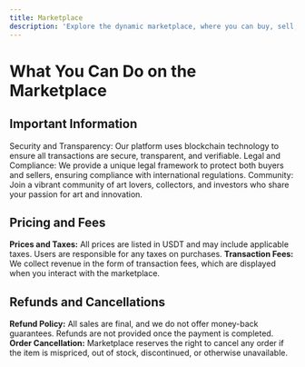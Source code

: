 ```yaml
---
title: Marketplace 
description: 'Explore the dynamic marketplace, where you can buy, sell, and manage unique NFT art pieces.'
---
```


# What You Can Do on the Marketplace




## Important Information
Security and Transparency: Our platform uses blockchain technology to ensure all transactions are secure, transparent, and verifiable.
Legal and Compliance: We provide a unique legal framework to protect both buyers and sellers, ensuring compliance with international regulations.
Community: Join a vibrant community of art lovers, collectors, and investors who share your passion for art and innovation.


## Pricing and Fees
**Prices and Taxes:** All prices are listed in USDT and may include applicable taxes. Users are responsible for any taxes on purchases.
**Transaction Fees:** We collect revenue in the form of transaction fees, which are displayed when you interact with the marketplace.


## Refunds and Cancellations
**Refund Policy:** All sales are final, and we do not offer money-back guarantees. Refunds are not provided once the payment is completed.
**Order Cancellation:** Marketplace reserves the right to cancel any order if the item is mispriced, out of stock, discontinued, or otherwise unavailable.